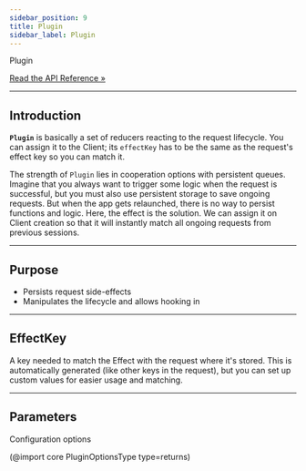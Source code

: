 ```yaml
---
sidebar_position: 9
title: Plugin
sidebar_label: Plugin
---
```


<div class="api-link">
  <div class="api-link-title">Plugin</div>
  <div class="api-link-sub-title">

[Read the API Reference »](/api/core/Classes/Plugin.mdx)

  </div>
</div>

---

## Introduction

**`Plugin`** is basically a set of reducers reacting to the request lifecycle. You can assign it to the Client; its
`effectKey` has to be the same as the request's effect key so you can match it.

The strength of `Plugin` lies in cooperation options with persistent queues. Imagine that you always want to trigger
some logic when the request is successful, but you must also use persistent storage to save ongoing requests. But when
the app gets relaunched, there is no way to persist functions and logic. Here, the effect is the solution. We can assign
it on Client creation so that it will instantly match all ongoing requests from previous sessions.

---

## Purpose

- Persists request side-effects
- Manipulates the lifecycle and allows hooking in

---

## EffectKey

A key needed to match the Effect with the request where it's stored. This is automatically generated (like other keys in
the request), but you can set up custom values for easier usage and matching.

---

## Parameters

Configuration options

(@import core PluginOptionsType type=returns)
